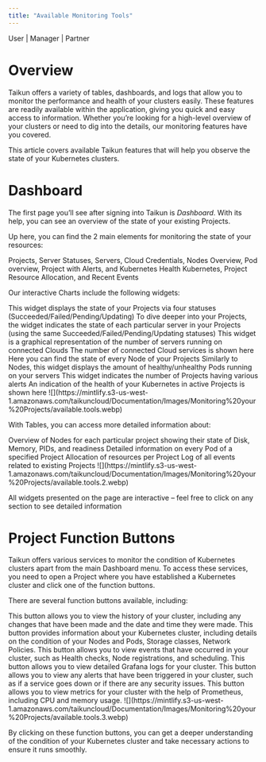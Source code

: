 ```yaml
---
title: "Available Monitoring Tools"
---
```


<Icon icon="user" iconType="solid" /> User | <Icon icon="user-tie" iconType="solid" /> Manager | <Icon icon="handshake" iconType="solid" /> Partner

# Overview

Taikun offers a variety of tables, dashboards, and logs that allow you to monitor the performance and health of your clusters easily. These features are readily available within the application, giving you quick and easy access to information. Whether you’re looking for a high-level overview of your clusters or need to dig into the details, our monitoring features have you covered.

This article covers available Taikun features that will help you observe the state of your Kubernetes clusters. 

# Dashboard

The first page you’ll see after signing into Taikun is *Dashboard*. With its help, you can see an overview of the state of your existing Projects.

Up here, you can find the 2 main elements for monitoring the state of your resources:

<AccordionGroup>
  <Accordion title="Charts" icon="chart-column">
    Projects, Server Statuses, Servers, Cloud Credentials, Nodes Overview, Pod overview, Project with Alerts, and Kubernetes Health
  </Accordion>

  <Accordion title="Tables" icon="table-columns">
    Kubernetes, Project Resource Allocation, and Recent Events
  </Accordion>
</AccordionGroup>

Our interactive Charts include the following widgets:

<AccordionGroup>
  <Accordion title="Projects" icon="list-check">
    This widget displays the state of your Projects via four statuses (Succeeded/Failed/Pending/Updating)
  </Accordion>

  <Accordion title="Server Statuses" icon="signal">
    To dive deeper into your Projects, the widget indicates the state of each particular server in your Projects (using the same Succeeded/Failed/Pending/Updating statuses)
  </Accordion>

  <Accordion title="Servers" icon="server">
    This widget is a graphical representation of the number of servers running on connected Clouds
  </Accordion>

  <Accordion title="Cloud Credentials" icon="cloud">
    The number of connected Cloud services is shown here
  </Accordion>

  <Accordion title="Nodes Overview" icon="share-nodes">
    Here you can find the state of every Node of your Projects
  </Accordion>

  <Accordion title="Pods Overview" icon="circle-nodes">
    Similarly to Nodes, this widget displays the amount of healthy/unhealthy Pods running on your servers
  </Accordion>

  <Accordion title="Projects with Alerts" icon="bell">
    This widget indicates the number of Projects having various alerts
  </Accordion>

  <Accordion title="Kubernetes Health" icon="notes-medical">
    An indication of the health of your Kubernetes in active Projects is shown here
  </Accordion>
</AccordionGroup>

<Frame caption="Interactive Charts">
  ![](https://mintlify.s3-us-west-1.amazonaws.com/taikuncloud/Documentation/Images/Monitoring%20your%20Projects/available.tools.webp)
</Frame>

With Tables, you can access more detailed information about:

<AccordionGroup>
  <Accordion title="Nodes" icon="share-nodes">
    Overview of Nodes for each particular project showing their state of Disk, Memory, PIDs, and readiness
  </Accordion>

  <Accordion title="Pods" icon="circle-nodes">
    Detailed information on every Pod of a specified Project
  </Accordion>

  <Accordion title="Project Resources Allocation" icon="list-check">
    Allocation of resources per Project
  </Accordion>

  <Accordion title="Recent Events" icon="calendar-days">
    Log of all events related to existing Projects
  </Accordion>
</AccordionGroup>

<Frame caption="Tables">
  ![](https://mintlify.s3-us-west-1.amazonaws.com/taikuncloud/Documentation/Images/Monitoring%20your%20Projects/available.tools.2.webp)
</Frame>

<Tip>All widgets presented on the page are interactive – feel free to click on any section to see detailed information</Tip>

# Project Function Buttons

Taikun offers various services to monitor the condition of Kubernetes clusters apart from the main Dashboard menu. To access these services, you need to open a Project where you have established a Kubernetes cluster and click one of the function buttons.

There are several function buttons available, including:

<AccordionGroup>
  <Accordion title="Hsitory" icon="magnifying-glass">
    This button allows you to view the history of your cluster, including any changes that have been made and the date and time they were made.
  </Accordion>

  <Accordion title="K8s Infra" icon="cloud-arrow-up">
    This button provides information about your Kubernetes cluster, including details on the condition of your Nodes and Pods, Storage classes, Network Policies.
  </Accordion>

  <Accordion title="Events" icon="calendar-days">
    This button allows you to view events that have occurred in your cluster, such as Health checks, Node registrations, and scheduling.
  </Accordion>

  <Accordion title="Logs" icon="person-circle-exclamation">
    This button allows you to view detailed Grafana logs for your cluster.
  </Accordion>

  <Accordion title="Alerts" icon="bell">
    This button allows you to view any alerts that have been triggered in your cluster, such as if a service goes down or if there are any security issues.
  </Accordion>

  <Accordion title="Metrics" icon="chart-simple">
    This button allows you to view metrics for your cluster with the help of Prometheus, including CPU and memory usage.
  </Accordion>
</AccordionGroup>

<Frame caption="Kubernetes information">
  ![](https://mintlify.s3-us-west-1.amazonaws.com/taikuncloud/Documentation/Images/Monitoring%20your%20Projects/available.tools.3.webp)
</Frame>

By clicking on these function buttons, you can get a deeper understanding of the condition of your Kubernetes cluster and take necessary actions to ensure it runs smoothly.